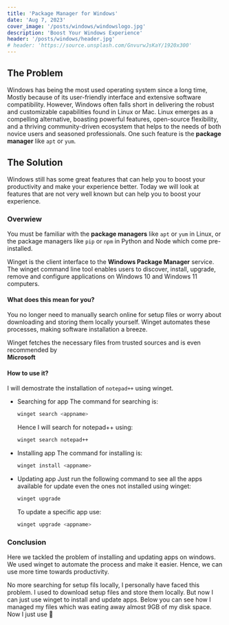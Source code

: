 ```yaml
---
title: 'Package Manager for Windows'
date: 'Aug 7, 2023'
cover_image: '/posts/windows/windowslogo.jpg'
description: 'Boost Your Windows Experience'
header: '/posts/windows/header.jpg'
# header: 'https://source.unsplash.com/GnvurwJsKaY/1920x300'
---
```


## The Problem

Windows has being the most used operating system since a long time, Mostly because of its user-friendly interface and extensive software compatibility.
However, Windows often falls short in delivering the robust and customizable capabilities found in Linux or Mac.
Linux emerges as a compelling alternative, boasting powerful features, open-source flexibility, and a thriving community-driven ecosystem that helps to the needs of both novice users and seasoned professionals.
One such feature is the **package manager** like `apt` or `yum`.

## The Solution

Windows still has some great features that can help you to boost your productivity and make your experience better.
Today we will look at <Standout text='Winget' /> features that are not very well known but can help you to boost your experience.

### Overwiew

You must be familiar with the **package managers** like `apt` or `yum` in Linux,
or the package managers like `pip` or `npm` in Python and Node which come pre-installed.

Winget is the client interface to the **Windows Package Manager** service. The winget command line tool enables users to discover, install, upgrade, remove and configure applications on Windows 10 and Windows 11 computers.

#### What does this mean for you?

You no longer need to manually search online for setup files or worry about downloading and storing them locally yourself. Winget automates these processes, making software installation a breeze.

<StyleBox>
  Winget fetches the necessary files from trusted sources and is even
  recommended by <br /> <b>Microsoft</b>
</StyleBox>

#### How to use it?

I will demostrate the installation of `notepad++` using winget.

- Searching for app
  The command for searching is:

  ```bash
  winget search <appname>
  ```

  Hence I will search for notepad++ using:

  ```bash
  winget search notepad++
  ```

  <ImageBox link='/posts/windows/winget_search.png' text='winget search' />

- Installing app
  The command for installing is:
  ```bash
  winget install <appname>
  ```
  <ImageBox link='/posts/windows/winget_install.png' text='winget install' />
  <InfoBox text='You can also use the unique ID under the `id` column in case 2 apps have same name' />
- Updating app
  Just run the following command to see all the apps available for update even the ones not installed using winget:

  ```bash
  winget upgrade
  ```

  <ImageBox link='/posts/windows/winget_upgrade.png' text='winget upgrade' />

  To update a specific app use:

  ```bash
  winget upgrade <appname>
  ```

### Conclusion

Here we tackled the problem of installing and updating apps on windows. We used winget to automate the process and make it easier. Hence, we can use more time towards productivity.

<ImageBox link='/posts/windows/wingetSoftwares.png' text='My Softwares Folder' />

No more searching for setup fils locally, I personally have faced this problem. I used to download setup files and store them locally. But now I can just use winget to install and update apps.
Below you can see how I managed my files which was eating away almost 9GB of my disk space. Now I just use <Standout text='winget' /> 🙂
